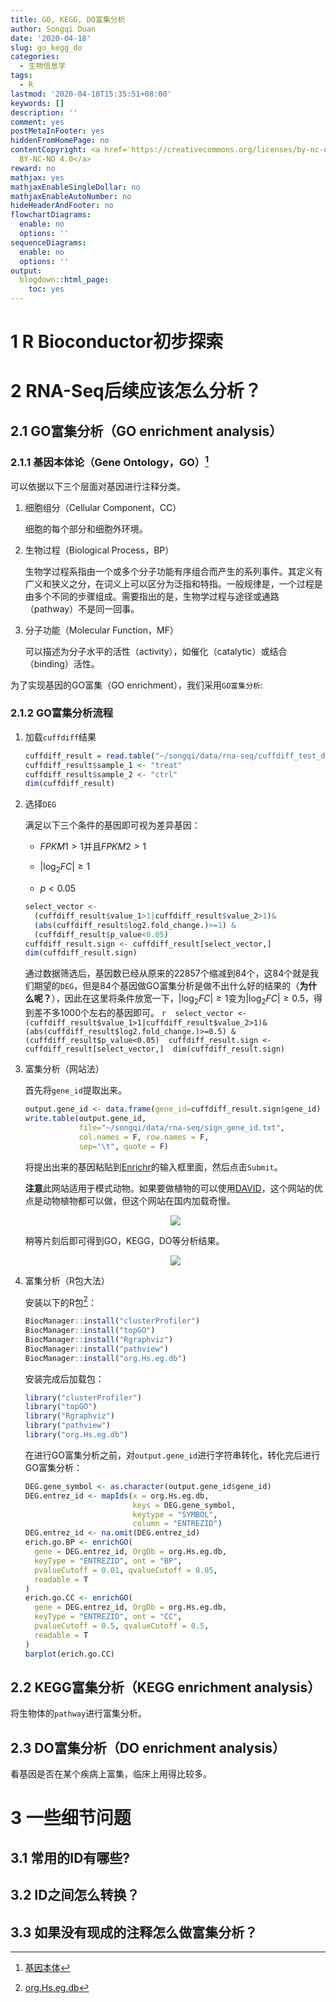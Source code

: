 ```yaml
---
title: GO, KEGG, DO富集分析
author: Songqi Duan
date: '2020-04-18'
slug: go_kegg_do
categories:
  - 生物信息学
tags:
  - R
lastmod: '2020-04-18T15:35:51+08:00'
keywords: []
description: ''
comment: yes
postMetaInFooter: yes
hiddenFromHomePage: no
contentCopyright: <a href='https://creativecommons.org/licenses/by-nc-nd/4.0/'>CC
  BY-NC-ND 4.0</a>
reward: no
mathjax: yes
mathjaxEnableSingleDollar: no
mathjaxEnableAutoNumber: no
hideHeaderAndFooter: no
flowchartDiagrams:
  enable: no
  options: ''
sequenceDiagrams:
  enable: no
  options: ''
output:
  blogdown::html_page:
    toc: yes
---
```

# 1 R Bioconductor初步探索



# 2 RNA-Seq后续应该怎么分析？

## 2.1 GO富集分析（GO enrichment analysis）

### 2.1.1 基因本体论（Gene Ontology，GO）[^1]

  可以依据以下三个层面对基因进行注释分类。

  1. 细胞组分（Cellular Component，CC）
     
     细胞的每个部分和细胞外环境。
  
  2. 生物过程（Biological Process，BP）
  
      生物学过程系指由一个或多个分子功能有序组合而产生的系列事件。其定义有广义和狭义之分，在词义上可以区分为泛指和特指。一般规律是，一个过程是由多个不同的步骤组成。需要指出的是，生物学过程与途径或通路（pathway）不是同一回事。
  
  3. 分子功能（Molecular Function，MF）
  
      可以描述为分子水平的活性（activity），如催化（catalytic）或结合（binding）活性。
      
  为了实现基因的GO富集（GO enrichment），我们采用`GO富集分析`:
  
### 2.1.2 GO富集分析流程

1. 加载`cuffdiff`结果
        
    ```r
    cuffdiff_result = read.table("~/songqi/data/rna-seq/cuffdiff_test_data_gene_exp.diff", header = T, sep="\t")
    cuffdiff_result$sample_1 <- "treat"
    cuffdiff_result$sample_2 <- "ctrl"
    dim(cuffdiff_result)
    ```
    
2. 选择`DEG`
  
    满足以下三个条件的基因即可视为差异基因：
      
    - $FPKM1>1$并且$FPKM2>1$
      
    - $\left|\log_{2}{FC}\right|\geq 1$
      
    - $p < 0.05$

    ```r
    select_vector <-
      (cuffdiff_result$value_1>1|cuffdiff_result$value_2>1)&
      (abs(cuffdiff_result$log2.fold_change.)>=1) &
      (cuffdiff_result$p_value<0.05)
    cuffdiff_result.sign <- cuffdiff_result[select_vector,]
    dim(cuffdiff_result.sign)
    ```
    通过数据筛选后，基因数已经从原来的22857个缩减到84个，这84个就是我们期望的`DEG`，但是84个基因做GO富集分析是做不出什么好的结果的（**为什么呢？**），因此在这里将条件放宽一下，$\left|\log_{2}{FC}\right|\geq 1$变为$\left|\log_{2}{FC}\right|\geq 0.5$，得到差不多1000个左右的基因即可。
    ```r
    select_vector <-
      (cuffdiff_result$value_1>1|cuffdiff_result$value_2>1)&
      (abs(cuffdiff_result$log2.fold_change.)>=0.5) &
      (cuffdiff_result$p_value<0.05)
    cuffdiff_result.sign <- cuffdiff_result[select_vector,]
    dim(cuffdiff_result.sign)
    ```

3. 富集分析（网站法）

    首先将`gene_id`提取出来。

    ```r
    output.gene_id <- data.frame(gene_id=cuffdiff_result.sign$gene_id)
    write.table(output.gene_id, 
                file="~/songqi/data/rna-seq/sign_gene_id.txt", 
                col.names = F, row.names = F,
                sep="\t", quote = F)
    ```
    
    将提出出来的基因粘贴到[Enrichr](http://amp.pharm.mssm.edu/Enrichr/)的输入框里面，然后点击`Submit`。
    
    **注意**此网站适用于模式动物。如果要做植物的可以使用[DAVID](https://david.ncifcrf.gov/home.jsp)，这个网站的优点是动物植物都可以做，但这个网站在国内加载奇慢。
    
    <center>
    ![](/post/2020-04-18-go-kegg-do富集分析_files/enrichr.png)
    </center>
    
    稍等片刻后即可得到GO，KEGG，DO等分析结果。
    
    <center>
    ![](/post/2020-04-18-go-kegg-do富集分析_files/enrichr_result.png)
    </center>
    
4. 富集分析（R包大法）
    
    安装以下的R包[^2]：
    
    ```r
    BiocManager::install("clusterProfiler")
    BiocManager::install("topGO")
    BiocManager::install("Rgraphviz")
    BiocManager::install("pathview")
    BiocManager::install("org.Hs.eg.db")
    ```
    
    安装完成后加载包：
    
    ```r
    library("clusterProfiler")
    library("topGO")
    library("Rgraphviz")
    library("pathview")
    library("org.Hs.eg.db")
    ```
    
    在进行GO富集分析之前，对`output.gene_id`进行字符串转化，转化完后进行GO富集分析：
    
    ```r
    DEG.gene_symbol <- as.character(output.gene_id$gene_id)
    DEG.entrez_id <- mapIds(x = org.Hs.eg.db, 
                            keys = DEG.gene_symbol,
                            keytype = "SYMBOL",
                            column = "ENTREZID")
    DEG.entrez_id <- na.omit(DEG.entrez_id)
    erich.go.BP <- enrichGO(
      gene = DEG.entrez_id, OrgDb = org.Hs.eg.db, 
      keyType = "ENTREZID", ont = "BP", 
      pvalueCutoff = 0.01, qvalueCutoff = 0.05,
      readable = T
    )
    erich.go.CC <- enrichGO(
      gene = DEG.entrez_id, OrgDb = org.Hs.eg.db, 
      keyType = "ENTREZID", ont = "CC", 
      pvalueCutoff = 0.5, qvalueCutoff = 0.5,
      readable = T
    )
    barplot(erich.go.CC)
    ```
    
    
    
## 2.2 KEGG富集分析（KEGG enrichment analysis）

将生物体的`pathway`进行富集分析。

## 2.3 DO富集分析（DO enrichment analysis）

看基因是否在某个疾病上富集，临床上用得比较多。

# 3 一些细节问题
## 3.1 常用的ID有哪些?
## 3.2 ID之间怎么转换？
## 3.3 如果没有现成的注释怎么做富集分析？

[^1]: [基因本体](https://baike.baidu.com/item/%E5%9F%BA%E5%9B%A0%E6%9C%AC%E4%BD%93)
[^2]: [org.Hs.eg.db](https://bioconductor.org/packages/release/data/annotation/html/org.Hs.eg.db.html)

